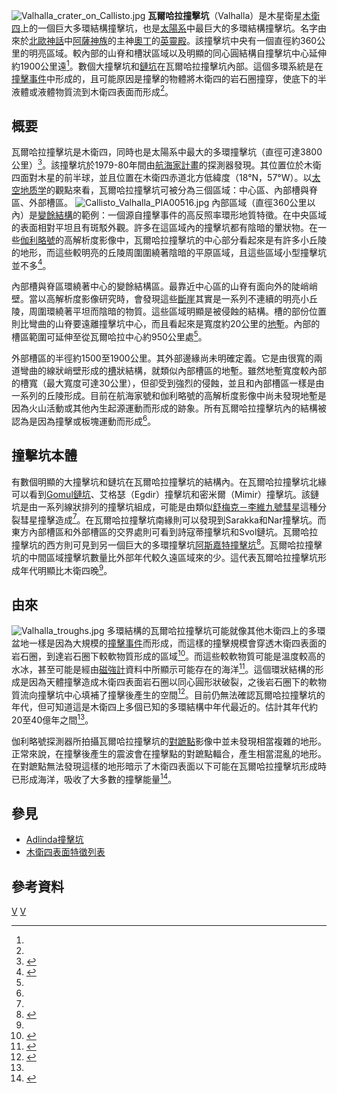 [[Image:Valhalla_crater_on_Callisto.jpg|thumb]]
'''瓦爾哈拉撞擊坑'''（Valhalla）是木星衛星[[木衛四|木衛四]]上的一個巨大多環結構撞擊坑，也是[[太陽系|太陽系]]中最巨大的多環結構撞擊坑。名字由來於[[北歐神話|北歐神話]]中[[阿薩神族|阿薩神族]]的主神[[奧丁|奧丁]]的[[英靈殿|英靈殿]]。該撞擊坑中央有一個直徑約360公里的明亮區域。較內部的山脊和槽狀區域以及明顯的同心圓結構自撞擊坑中心延伸約1900公里遠<ref name="Greeley 2000"/>。數個大撞擊坑和[[鏈坑|鏈坑]]在瓦爾哈拉撞擊坑內部。這個多環系統是在[[撞擊事件|撞擊事件]]中形成的，且可能原因是撞擊的物體將木衛四的岩石圈撞穿，使底下的半液體或液體物質流到木衛四表面而形成<ref name=Schenk1995/>。

==概要==
瓦爾哈拉撞擊坑是木衛四，同時也是太陽系中最大的多環撞擊坑（直徑可達3800公里）<ref>{{cite web|url=http://www.scienceandsociety.co.uk/results.asp?image=10299355|title=Callisto, one of Jupiter’s moons, 1979|publisher=Science & Society|accessdate=February 5, 2009|archive-date=2021-03-12|archive-url=https://web.archive.org/web/20210312003006/https://www.scienceandsociety.co.uk/results.asp?image=10299355|dead-url=no}}</ref>。該撞擊坑於1979-80年間由[[航海家計畫|航海家計畫]]的探測器發現。其位置位於木衛四面對木星的前半球，並且位置在木衛四赤道北方低緯度（18°N，57°W）。以[[太空地质学|太空地质学]]的觀點來看，瓦爾哈拉撞擊坑可被分為三個區域：中心區、內部槽與脊區、外部槽區。
[[Image:Callisto_Valhalla_PIA00516.jpg|thumb]]
內部區域（直徑360公里以內）是[[變餘結構_(行星天文學)|變餘結構]]的範例：一個源自撞擊事件的高反照率環形地質特徵。在中央區域的表面相對平坦且有斑駁外觀。許多在這區域內的撞擊坑都有陰暗的暈狀物。在一些[[伽利略号探测器|伽利略號]]的高解析度影像中，瓦爾哈拉撞擊坑的中心部分看起來是有許多小丘陵的地形，而這些較明亮的丘陵周圍圍繞著陰暗的平原區域，且這些區域小型撞擊坑並不多<ref name="Greeley 2000">{{cite journal| last=Greeley| first=R.| coauthors=Klemaszewski, J.E.;Wagner L.; et al.| title=Galileo views of the geology of Callisto| url=https://archive.org/details/sim_planetary-and-space-science_2000-08_48_9/page/829|journal=Planetary and Space Science| year=2000| volume=48| issue=9| pages=829–853| doi=10.1016/S0032-0633(00)00050-7|bibcode=2000P&SS...48..829G}}</ref>。 

內部槽與脊區環繞著中心的變餘結構區。最靠近中心區的山脊有面向外的陡峭峭壁。當以高解析度影像研究時，會發現這些[[斷崖|斷崖]]其實是一系列不連續的明亮小丘陵，周圍環繞著平坦而陰暗的物質。這些區域明顯是被侵蝕的結構。槽的部份位置則比彎曲的山脊要遠離撞擊坑中心，而且看起來是寬度約20公里的[[地塹|地塹]]。內部的槽區範圍可延伸至從瓦爾哈拉中心約950公里處<ref name="Greeley 2000"/>。

外部槽區的半徑約1500至1900公里。其外部邊緣尚未明確定義。它是由很寬的兩道彎曲的線狀峭壁形成的[[槽|槽]]狀結構，就類似內部槽區的地塹。雖然地塹寬度較內部的槽寬（最大寬度可達30公里），但卻受到強烈的侵蝕，並且和內部槽區一樣是由一系列的丘陵形成。目前在航海家號和伽利略號的高解析度影像中尚未發現地塹是因為火山活動或其他內生起源運動而形成的跡象。所有瓦爾哈拉撞擊坑內的結構被認為是因為撞擊或板塊運動而形成<ref name="Greeley 2000"/>。

==撞擊坑本體==
有數個明顯的大撞擊坑和鏈坑在瓦爾哈拉撞擊坑的結構內。在瓦爾哈拉撞擊坑北緣可以看到[[Gomul鏈坑|Gomul鏈坑]]、艾格瑟（Egdir）撞擊坑和密米爾（Mimir）撞擊坑。該鏈坑是由一系列線狀排列的撞擊坑組成，可能是由類似[[舒梅克－李維九號彗星|舒梅克－李維九號彗星]]這種分裂彗星撞擊造成<ref name="Greeley 2000"/>。在瓦爾哈拉撞擊坑南緣則可以發現到Sarakka和Nar撞擊坑。而東方內部槽區和外部槽區的交界處則可看到詩寇蒂撞擊坑和Svol鏈坑。瓦爾哈拉撞擊坑的西方則可見到另一個巨大的多環撞擊坑[[阿斯嘉特撞擊坑|阿斯嘉特撞擊坑]]<ref name="Map 2002">{{Cite web |url=http://astrogeology.usgs.gov/Gallery/MapsAndGlobes/joviansatellites.html |title=Controlled Photomosaic Map of Callisto JC 15M CMN, U.S. Geological Survey, 2002 |access-date=2011-07-07 |archive-date=2011-10-14 |archive-url=https://web.archive.org/web/20111014235213/http://astrogeology.usgs.gov/Gallery/MapsAndGlobes/joviansatellites.html |dead-url=yes }}</ref>。瓦爾哈拉撞擊坑的中間區域撞擊坑數量比外部年代較久遠區域來的少。這代表瓦爾哈拉撞擊坑形成年代明顯比木衛四晚<ref name="Greeley 2000"/>。

==由來==
[[File:Valhalla_troughs.jpg|thumb]]
多環結構的瓦爾哈拉撞擊坑可能就像其他木衛四上的多環盆地一樣是因為大規模的[[撞擊事件|撞擊事件]]而形成，而這樣的撞擊規模會穿透木衛四表面的岩石圈，到達岩石圈下較軟物質形成的區域<ref name=Klemaszewski2001>{{cite web|last=Klemaszewski|first=J.A.|coauthors=Greeley, R.|title=Geological Evidence for an Ocean on Callisto|year=2001|publisher=Lunar and Planetary Science XXXI|pages=1818|url=http://www.lpi.usra.edu/meetings/lpsc2001/pdf/1818.pdf|format=pdf|accessdate=2011-07-07|archive-date=2016-06-04|archive-url=https://web.archive.org/web/20160604011752/http://www.lpi.usra.edu/meetings/lpsc2001/pdf/1818.pdf|dead-url=no}}</ref>。而這些較軟物質可能是溫度較高的水冰，甚至可能是經由[[磁強計|磁強計]]資料中所顯示可能存在的海洋<ref name="Spohn 2003">{{cite journal|last=Spohn |first=T. |coauthors=Schubert, G. |title=Oceans in the icy Galilean satellites of Jupiter? |journal=Icarus |year=2003 |volume=161 |issue=2 |pages=456–467 |doi=10.1016/S0019-1035(02)00048-9 |url=http://lasp.colorado.edu/icymoons/europaclass/Spohn_Schubert_oceans.pdf |format=pdf |bibcode=2003Icar..161..456S |deadurl=yes |archiveurl=https://web.archive.org/web/20080227015925/http://lasp.colorado.edu/icymoons/europaclass/Spohn_Schubert_oceans.pdf |archivedate=2008-02-27 }}</ref>。這個環狀結構的形成是因為天體撞擊造成木衛四表面岩石圈以同心圓形狀破裂，之後岩石圈下的軟物質流向撞擊坑中心填補了撞擊後產生的空間<ref name=Schenk1995>{{cite journal|last=Shenk|first=Paul M.|title=The geology of Callisto|journal=Journal of Geophysical Research|volume=100|issue=E9|pages=19,023–40|bibcode=1995JGR...10019023S|doi=10.1029/95JE01855|year=1995}}</ref>。目前仍無法確認瓦爾哈拉撞擊坑的年代，但可知道這是木衛四上多個已知的多環結構中年代最近的。估計其年代約20至40億年之間<ref name="Greeley 2000"/>。

伽利略號探測器所拍攝瓦爾哈拉撞擊坑的[[對蹠點|對蹠點]]影像中並未發現相當複雜的地形。正常來說，在撞擊後產生的震波會在撞擊點的對蹠點輻合，產生相當混亂的地形。在對蹠點無法發現這樣的地形暗示了木衛四表面以下可能在瓦爾哈拉撞擊坑形成時已形成海洋，吸收了大多數的撞擊能量<ref name=Moore2004>{{cite encyclopedia|last=Moore|first=Jeffrey M.|coauthors=Chapman, Clark R.; Bierhaus, Edward B. et al.|title=Callisto|encyclopedia=Jupiter: The planet, Satellites and Magnetosphere|year=2004|publisher=Cambridge University Press|editor=Bagenal, F.; Dowling, T.E.; McKinnon, W.B.|url=http://lasp.colorado.edu/~espoclass/homework/5830_2008_homework/Ch17.pdf|format=pdf|access-date=2011-07-07|archive-date=2009-03-27|archive-url=https://web.archive.org/web/20090327052125/http://lasp.colorado.edu/~espoclass/homework/5830_2008_homework/Ch17.pdf|dead-url=no}}</ref>。

==參見==
*[[Adlinda撞擊坑|Adlinda撞擊坑]]
*[[木衛四表面特徵列表|木衛四表面特徵列表]]

==參考資料==
{{reflist|2}}
{{木卫四}}
{{DEFAULTSORT:Valhalla (Crater)}}
[[Category:地球外撞擊坑|V]]
[[Category:木衛四表面特徵|V]]